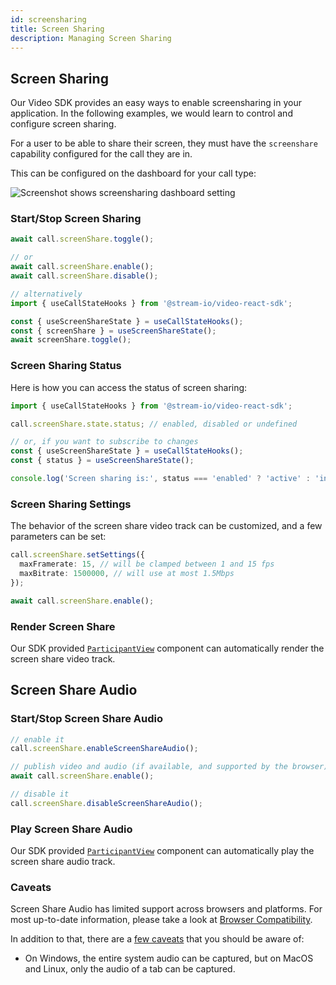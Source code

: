 ```yaml
---
id: screensharing
title: Screen Sharing
description: Managing Screen Sharing
---
```


## Screen Sharing

Our Video SDK provides an easy ways to enable screensharing in your application.
In the following examples, we would learn to control and configure screen sharing.

For a user to be able to share their screen,
they must have the `screenshare` capability configured for the call they are in.

This can be configured on the dashboard for your call type:

![Screenshot shows screensharing dashboard setting](../assets/02-guides/04-screensharing/screensharing-dashboard.png)

### Start/Stop Screen Sharing

```typescript
await call.screenShare.toggle();

// or
await call.screenShare.enable();
await call.screenShare.disable();

// alternatively
import { useCallStateHooks } from '@stream-io/video-react-sdk';

const { useScreenShareState } = useCallStateHooks();
const { screenShare } = useScreenShareState();
await screenShare.toggle();
```

### Screen Sharing Status

Here is how you can access the status of screen sharing:

```typescript
import { useCallStateHooks } from '@stream-io/video-react-sdk';

call.screenShare.state.status; // enabled, disabled or undefined

// or, if you want to subscribe to changes
const { useScreenShareState } = useCallStateHooks();
const { status } = useScreenShareState();

console.log('Screen sharing is:', status === 'enabled' ? 'active' : 'inactive');
```

### Screen Sharing Settings

The behavior of the screen share video track can be customized, and a few parameters can be set:

```typescript
call.screenShare.setSettings({
  maxFramerate: 15, // will be clamped between 1 and 15 fps
  maxBitrate: 1500000, // will use at most 1.5Mbps
});

await call.screenShare.enable();
```

### Render Screen Share

Our SDK provided [`ParticipantView`](../../ui-components/core/participant-view/) component can automatically render the screen share video track.

## Screen Share Audio

### Start/Stop Screen Share Audio

```typescript
// enable it
call.screenShare.enableScreenShareAudio();

// publish video and audio (if available, and supported by the browser)
await call.screenShare.enable();

// disable it
call.screenShare.disableScreenShareAudio();
```

### Play Screen Share Audio

Our SDK provided [`ParticipantView`](../../ui-components/core/participant-view/) component can automatically play the screen share audio track.

### Caveats

Screen Share Audio has limited support across browsers and platforms.
For most up-to-date information, please take a look at [Browser Compatibility](https://developer.mozilla.org/en-US/docs/Web/API/Screen_Capture_API/Using_Screen_Capture#browser_compatibility).

In addition to that, there are a [few caveats](https://caniuse.com/?search=getDisplayMedia) that you should be aware of:

- On Windows, the entire system audio can be captured, but on MacOS and Linux, only the audio of a tab can be captured.
